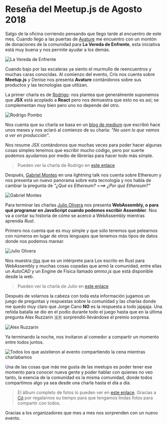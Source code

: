 

# Reseña del Meetup.js de Agosto 2018

Salgo de la oficina corriendo pensando que llego tarde al encuentro de este mes. Cuando llego a las puertas de [Avature](https://twitter.com/Avature) me encuentro con un montón de donaciones de la comunidad para **La Vereda de Enfrente**, esta iniciativa está muy buena y nos permite ayudar a los demás.

<Img src="/static/Blog/resena-meetup-agosto-2018/la_vereda_de_enfrente.jpg" alt="La Vereda de Enfrente" />

Cuando bajo por las escaleras ya siento el murmullo de reencuentros y muchas caras conocidas. Al comienzo del evento, Cris nos cuenta sobre **Meetup.js** y Denise nos presenta **Avature** contándonos sobre sus productos y las tecnologías que utilizan.

La primer charla es de [Rodrigo](https://twitter.com/pomber): nos plantea que generalmente suponemos que **JSX** está acoplado a **React** pero nos demuestra que esto no es así; se complementan muy bien pero uno no depende del otro.

<Img src="/static/Blog/resena-meetup-agosto-2018/rodrigo_pombo.jpg" alt="Rodrigo Pombo" />

Nos cuenta que su charla se basa en un [blog de medium](https://engineering.hexacta.com/jsx-can-do-that-1b2666c23a32) que escribió hace unos meses y nos aclaró al comienzo de su charla: _"No usen lo que vamos a ver en producción"_.

Nos resume JSX contándonos que muchas veces para poder hacer algunas cosas simples tenemos que escribir mucho código, pero por suerte podemos ayudarnos por medio de librerías para hacer todo más simple.

> Pueden ver la charla de Rodrigo en [este enlace](https://youtu.be/O7nErTuuSLw)

Después, [Gabriel Montes](https://twitter.com/gab_montes) en una lightning talk nos cuenta sobre Ethereum y nos presenta un nuevo panorama sobre esta tecnología y nos habla de cambiar la pregunta de _"¿Qué es Ethereum? ===> ¿Por qué Ethereum?"_

<Img src="/static/Blog/resena-meetup-agosto-2018/gabriel_montes.jpg" alt="Gabriel Montes" />

Para terminar las charlas [Julio Olivera](https://twitter.com/julioolvr) nos presenta **WebAssembly, o para qué programar en JavaScript cuando podemos escribir Assembler**. Nos va a contar su historia de cómo se acercó a WebAssembly mientras aprendía _Rust_.

Primero nos cuenta que es muy simple y que sólo tenemos que pelearnos con números en lugar de otros lenguajes que tenemos más tipos de datos donde nos podemos marear.

<Img src="/static/Blog/resena-meetup-agosto-2018/julio_olivera.jpg" alt="Julio Olivera" />

Nos muestra [rlox](https://github.com/rodaine/rlox) que es un intérprete para Lox escrito en Rust para WebAssembly y muchas cosas copadas que armó la comunidad, entre ellas un _AutoCAD_ y un Engine de Física llamado _ammo.js_ que está disponible desde la web.

> Pueden ver la charla de Julio en [este enlace](https://youtu.be/VS4uhnKd67Y)

Después de volarnos la cabeza con toda esta información jugamos un juego de preguntas y respuestas sobre la comunidad y las charlas donde me quedo muy claro que Jorge Cano **NO** es la respuesta a todo jajajaja.
Una reñida batalla se dio en el podio durante todo el juego hasta que en la última pregunta Alex Ruzzarin 🇧🇷 sorprendió llevándose el premio sorpresa.

<Img src="/static/Blog/resena-meetup-agosto-2018/alex.jpg" alt="Alex Ruzzarin" />

Ya terminando la noche, nos invitaron al comedor a compartir un momento entre todos juntos.

<Img src="/static/Blog/resena-meetup-agosto-2018/todos.jpg" alt="Todos los que asistieron al evento compartiendo la cena mientras charlabamos" />

Una de las cosas que más me gusta de las meetups es poder tener ese momento para conocer nueva gente y poder hablar con quienes no veo tanto, la esencia de la comunidad es la misma comunidad, donde todos compartimos algo ya sea desde una charla hasta el día a día.

> El álbum completo de fotos lo pueden ver en [este enlace](https://www.facebook.com/groups/1572363023007913/permalink/2181205288790347/). Gracias a [Có](https://twitter.com/co_constanza) por regalarnos su tiempo para que tengamos lindas fotos para compartir con todos.

Gracias a los organizadores que mes a mes nos sorprenden con un nuevo evento.
